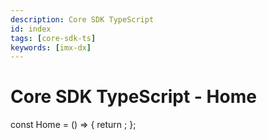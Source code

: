 ```yaml
---
description: Core SDK TypeScript
id: index
tags: [core-sdk-ts]
keywords: [imx-dx]
---
```


# Core SDK TypeScript - Home


const Home = () => {
  return <Redirect to="/sdk-docs/core-sdk-ts/overview" />;
};
